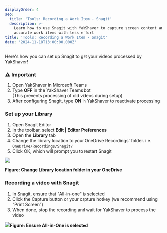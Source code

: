 ```yaml
---
displayOrder: 4
seo:
  title: 'Tools: Recording a Work Item - Snagit'
  description: >-
    Learn how to use Snagit with YakShaver to capture screen content and create
    accurate work items with less effort
title: 'Tools: Recording a Work Item - Snagit'
date: '2024-11-18T13:00:00.000Z'
---
```


Here's how you can set up Snagit to get your videos processed by YakShaver!

### ⚠️ Important

1. Open YakShaver in Microsoft Teams
2. Type **OFF** in the YakShaver Teams bot\
   (This prevents processing of old videos during setup)
3. After configuring Snagit, type **ON** in YakShaver to reactivate processing

### Set up your Library

1. Open Snagit Editor
2. In the toolbar, select **Edit | Editor Preferences**
3. Open the **Library** tab
4. Change the library location to your OneDrive Recordings' folder. i.e. `OneDrive/Recordings/Snagit/`
5. Click OK, which will prompt you to restart Snagit

![](/snagit-tutorial.jpg)

**Figure: Change Library location folder in your OneDrive**

### Recording a video with Snagit

1. In Snagit, ensure that "All-in-one" is selected
2. Click the Capture button or your capture hotkey (we recommend using “Print Screen”)
3. When done, stop the recording and wait for YakShaver to process the video

![](/YakShaver/All-in-One.png)**Figure: Ensure All-in-One is selected**
